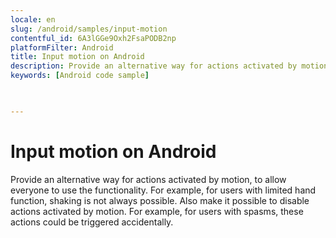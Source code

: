 ```yaml
---
locale: en
slug: /android/samples/input-motion
contentful_id: 6A3lGGe9Oxh2FsaPODB2np
platformFilter: Android
title: Input motion on Android
description: Provide an alternative way for actions activated by motion, to allow everyone to use the functionality.
keywords: [Android code sample]


	
---
```


# Input motion on Android

Provide an alternative way for actions activated by motion, to allow everyone to use the functionality. For example, for users with limited hand function, shaking is not always possible. Also make it possible to disable actions activated by motion. For example, for users with spasms, these actions could be triggered accidentally.

<CodeSample id="input-motion" locale="en" platform="android"/>